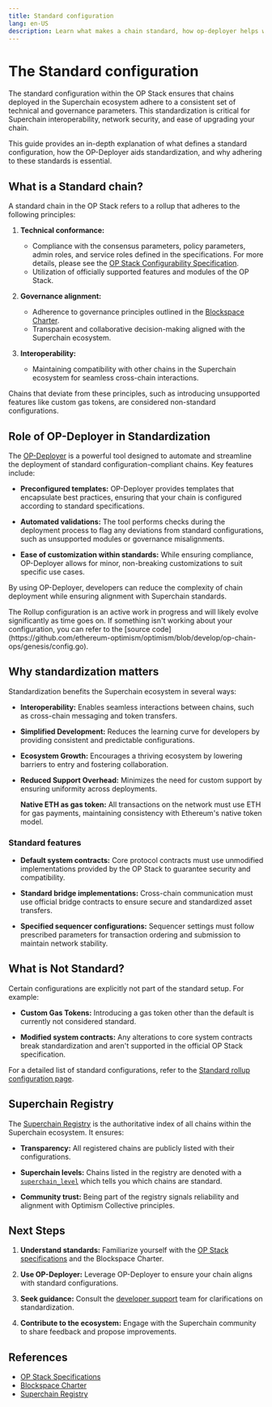 ```yaml
---
title: Standard configuration
lang: en-US
description: Learn what makes a chain standard, how op-deployer helps with standardization, and why being standard matters.
---
```



# The Standard configuration 

The standard configuration within the OP Stack ensures that chains deployed in the Superchain ecosystem adhere to a consistent set of technical and governance parameters.
This standardization is critical for Superchain interoperability, network security, and ease of upgrading your chain.

This guide provides an in-depth explanation of what defines a standard configuration, how the OP-Deployer aids standardization, and why adhering to these standards is essential.

## What is a Standard chain?

A standard chain in the OP Stack refers to a rollup that adheres to the following principles:

1.  **Technical conformance:**
    *   Compliance with the consensus parameters, policy parameters, admin roles, and service roles defined in the specifications. 
        For more details, please see the [OP Stack Configurability Specification](https://specs.optimism.io/protocol/configurability.html).
    *   Utilization of officially supported features and modules of the OP Stack.

2.  **Governance alignment:**
    *   Adherence to governance principles outlined in the [Blockspace Charter](/superchain/blockspace-charter).
    *   Transparent and collaborative decision-making aligned with the Superchain ecosystem.

3.  **Interoperability:**
    *   Maintaining compatibility with other chains in the Superchain ecosystem for seamless cross-chain interactions.

Chains that deviate from these principles, such as introducing unsupported features like custom gas tokens, are considered non-standard configurations.

## Role of OP-Deployer in Standardization

The [OP-Deployer](/builders/chain-operators/tools/op-deployer) is a powerful tool designed to automate and streamline the deployment of standard configuration-compliant chains.
Key features include:

*   **Preconfigured templates:**
    OP-Deployer provides templates that encapsulate best practices, ensuring that your chain is configured according to standard specifications.

*   **Automated validations:**
    The tool performs checks during the deployment process to flag any deviations from standard configurations, such as unsupported modules or governance misalignments.

*   **Ease of customization within standards:**
    While ensuring compliance, OP-Deployer allows for minor, non-breaking customizations to suit specific use cases.

By using OP-Deployer, developers can reduce the complexity of chain deployment while ensuring alignment with Superchain standards.

<Callout type="info">
  The Rollup configuration is an active work in progress and will likely evolve
  significantly as time goes on. If something isn't working about your
  configuration, you can refer to the [source code](https://github.com/ethereum-optimism/optimism/blob/develop/op-chain-ops/genesis/config.go).
</Callout>

## Why standardization matters

Standardization benefits the Superchain ecosystem in several ways:

*   **Interoperability:**
    Enables seamless interactions between chains, such as cross-chain messaging and token transfers.

*   **Simplified Development:**
    Reduces the learning curve for developers by providing consistent and predictable configurations.

*   **Ecosystem Growth:**
    Encourages a thriving ecosystem by lowering barriers to entry and fostering collaboration.

*   **Reduced Support Overhead:**
    Minimizes the need for custom support by ensuring uniformity across deployments.

    **Native ETH as gas token:**
    All transactions on the network must use ETH for gas payments, maintaining consistency with Ethereum's native token model.

### Standard features

*   **Default system contracts:**
    Core protocol contracts must use unmodified implementations provided by the OP Stack to guarantee security and compatibility.

*   **Standard bridge implementations:**
    Cross-chain communication must use official bridge contracts to ensure secure and standardized asset transfers.

*   **Specified sequencer configurations:**
    Sequencer settings must follow prescribed parameters for transaction ordering and submission to maintain network stability.

## What is Not Standard?

Certain configurations are explicitly not part of the standard setup. For example:

*   **Custom Gas Tokens:**
    Introducing a gas token other than the default is currently not considered standard.


*   **Modified system contracts:**
    Any alterations to core system contracts break standardization and aren't supported in the official OP Stack specification.

For a detailed list of standard configurations, refer to the [Standard rollup configuration page](/superchain/blockspace-charter).

## Superchain Registry

The [Superchain Registry](/superchain/superchain-registry) is the authoritative index of all chains within the Superchain ecosystem. It ensures:

*   **Transparency:**
    All registered chains are publicly listed with their configurations.

*   **Superchain levels:**
    Chains listed in the registry are denoted with a [`superchain_level`](https://github.com/ethereum-optimism/superchain-registry/blob/main/docs/glossary.md#superchain-level-and-rollup-stage) which tells you which chains are standard.

*   **Community trust:**
    Being part of the registry signals reliability and alignment with Optimism Collective principles.

## Next Steps

1.  **Understand standards:**
    Familiarize yourself with the [OP Stack specifications](https://specs.optimism.io/protocol/configurability.html) and the Blockspace Charter.

2.  **Use OP-Deployer:**
    Leverage OP-Deployer to ensure your chain aligns with standard configurations.

3.  **Seek guidance:**
    Consult the [developer support](https://github.com/ethereum-optimism/developers/discussions) team for clarifications on standardization.

4.  **Contribute to the ecosystem:**
    Engage with the Superchain community to share feedback and propose improvements.

## References

*   [OP Stack Specifications](https://specs.optimism.io/protocol/configurability.html)
*   [Blockspace Charter](/superchain/blockspace-charter)
*   [Superchain Registry](https://github.com/ethereum-optimism/superchain-registry)
